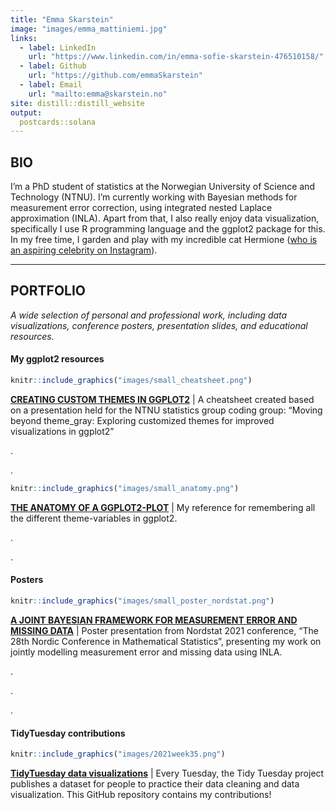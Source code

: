 ```yaml
---
title: "Emma Skarstein"
image: "images/emma_mattiniemi.jpg"
links:
  - label: LinkedIn
    url: "https://www.linkedin.com/in/emma-sofie-skarstein-476510158/"
  - label: Github
    url: "https://github.com/emmaSkarstein"
  - label: Email
    url: "mailto:emma@skarstein.no"
site: distill::distill_website
output:
  postcards::solana
---
```


## BIO

I'm a PhD student of statistics at the Norwegian University of Science and Technology (NTNU). I'm currently working with Bayesian methods for measurement error correction, using integrated nested Laplace approximation (INLA). Apart from that, I also really enjoy data visualization, specifically I use R programming language and the ggplot2 package for this. In my free time, I garden and play with my incredible cat Hermione ([who is an aspiring celebrity on Instagram](https://www.instagram.com/tiny.hermione.the.cat/)).
 
 
---

## PORTFOLIO

*A wide selection of personal and professional work, including data visualizations, conference posters, presentation slides, and educational resources.*

#### My ggplot2 resources

::: {.floatting}

```r
knitr::include_graphics("images/small_cheatsheet.png")
```

:::

**[CREATING CUSTOM THEMES IN GGPLOT2](https://emmaskarstein.github.io/images/cheatsheets_themes.pdf)** | A cheatsheet created based on a presentation held for the NTNU statistics group coding group: "Moving beyond theme_gray: Exploring customized themes for improved visualizations in ggplot2"

.  

.  


::: {.floatting}

```r
knitr::include_graphics("images/small_anatomy.png")
```

:::

**[THE ANATOMY OF A GGPLOT2-PLOT](https://emmaskarstein.github.io/images/anatomy_of_ggplot.pdf)** | My reference for remembering all the different theme-variables in ggplot2.

.  

.  

#### Posters

::: {.floatting}

```r
knitr::include_graphics("images/small_poster_nordstat.png")
```

:::


**[A JOINT BAYESIAN FRAMEWORK FOR MEASUREMENT ERROR AND MISSING DATA](https://emmaskarstein.github.io/images/Poster_Nordstat.pdf)** | Poster presentation from Nordstat 2021 conference, "The 28th Nordic Conference in Mathematical Statistics", presenting my work on jointly modelling measurement error and missing data using INLA. 

.

.

.

#### TidyTuesday contributions

::: {.floatting}

```r
knitr::include_graphics("images/2021week35.png")
```

:::

**[TidyTuesday data visualizations](https://github.com/emmaSkarstein/tidytuesday)** | Every Tuesday, the Tidy Tuesday project publishes a dataset for people to practice their data cleaning and data visualization. This GitHub repository contains my contributions!
